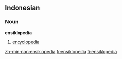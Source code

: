 ==Indonesian==

===Noun===
'''ensiklopedia'''

# [[encyclopedia]]

[[zh-min-nan:ensiklopedia]]
[[fr:ensiklopedia]]
[[fi:ensiklopedia]]